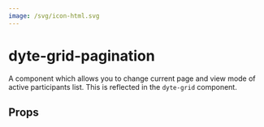```yaml
---
image: /svg/icon-html.svg
---
```


# dyte-grid-pagination

A component which allows you to change current page and view mode
of active participants list. This is reflected in the `dyte-grid` component.

## Props

<PropsTable of="dyte-grid-pagination" />
